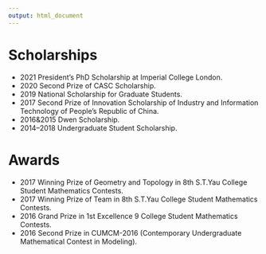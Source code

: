 ```yaml
---
output: html_document
---
```


# Scholarships

- 2021 President's PhD Scholarship at Imperial College London.
- 2020 Second Prize of CASC Scholarship. 
- 2019 National Scholarship for Graduate Students. 
- 2017 Second Prize of Innovation Scholarship of Industry and Information Technology of People's Republic of China. 
- 2016&2015 Dwen Scholarship. 
- 2014--2018 Undergraduate Student Scholarship. 

# Awards

- 2017 Winning Prize of Geometry and Topology in 8th S.T.Yau College Student Mathematics Contests. 
- 2017 Winning Prize of Team in 8th S.T.Yau College Student Mathematics Contests. 
- 2016 Grand Prize in 1st Excellence 9 College Student Mathematics Contests. 
- 2016 Second Prize in CUMCM-2016 (Contemporary Undergraduate Mathematical Contest in Modeling). 


